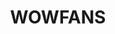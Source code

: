 ---
title: WOWFANS
template: splash
hero:
  image:
    file: ~/assets/logo.png
  actions:
    - text: Example Guide
      link: /
      icon: right-arrow
      variant: primary
    - text: Read the Starlight docs
      link: /
      icon: external
---